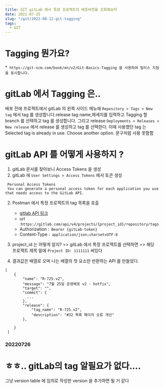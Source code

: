 ```yaml
---
title: GIT gitLab 에서 특정 프로젝트의 배포버전을 조회해보자
date: 2021-07-25
slug: "/git/2022-08-12-git-tagging"
tags:
  - GIT
---
```


# Tagging 뭔가요?
*` https://git-scm.com/book/en/v2/Git-Basics-Tagging 을 사용하여 릴리스 지점을 표시합니다.`


# gitLab 에서 Tagging 은..

배포 전에 프로젝트에서
gitLab 의 왼쪽 사이드 메뉴에
`Repository > Tags > New tag` 에서 tag 를 생성합니다.release
tag name,메세지를 입력하고 Tagging 할 branch 를 선택하고 tag 를 생성합니다.
그리고 release
`Deployments > Releases > New release` 에서 release 를 생성하고 tag 를 선택한다.
이때 사용했던 tag 는 Selected tag is already in use. Choose another option. 문구처럼 사용 못함함


# gitLab API 를 어떻게 사용하지 ?
1. gitLab 문서를 찾아보니 Access Tokens 을 생성
  1. gitLab 에 `User Settings > Access Tokens` 에서 토큰 생성
   ```
    Personal Access Tokens
    You can generate a personal access token for each application you use that needs access to the GitLab API.
   ```
2. Postman 에서 특정 프로젝트의 tag 목록을 호출
    * [gitlab API 링크](https://docs.gitlab.com/ee/api/tags.html)
    - url :`https://gitlab.com/api/v4/projects/{project_id}/repository/tags`
    - Authorization :` Bearer {gitLab-token}`
    - Content-Type :` application/json;charset=UTF-8`

3. project_id 는 어떻게 알지? => gitLab 에서 특정 프로젝트를 선택하면 => 해당 프로젝트 제목 밑에 `Project ID: 1111111` 써있다

4. 결과값은 배열로 오며 나는 배열의 첫 요소만 반환하는 API 를 만들었다.
  ```
  [
      {
          "name": "R-725.v2",
          "message": "7월 25일 운영배포 v2 - hotfix",
          "target": "",
          "commit": {
            ...
          },
          "release": {
              "tag_name": "R-725.v2",
              "description": "#32 목록 페이지 오류 개선"
          },

      }
   ]
  ```
### 20220726

  # ㅎㅎ.. gitLab의 tag 알필요가 없다....
  그냥 version table 에 임의로 작성한 version 을 추가하면 될 거 같다
